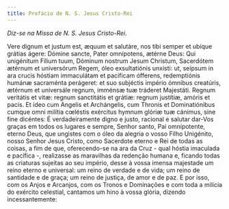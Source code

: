 ```yaml
---
title: Prefácio de N. S. Jesus Cristo-Rei
---
```


<em>Diz-se na Missa de N. S. Jesus Cristo-Rei.</em>

<div class="grid grid-cols-2 gap-5">
  <span class="col-6 dropcaps text-justify">
    Vere dignum et justum est, æquum et salutáre, nos tibi semper et ubíque
    grátias ágere: Dómine sancte, Pater omnípotens, ætérne Deus: Qui unigénitum
    Fílium tuum, Dóminum nostrum Jesum Christum, Sacerdótem ætérnum et
    universórum Regem, óleo exsultatiónis unxísti: ut, seípsum in ara crucis
    hóstiam immaculátam et pacíficam ófferens, redemptiónis humánæ sacraménta
    perágeret: et suo subjéctis império ómnibus creatúris, ætérnum et universále
    regnum, imménsæ tuæ tráderet Majestáti. Regnum veritátis et vitæ: regnum
    sanctitátis et grátiæ: regnum justítiæ, amóris et pacis. Et ídeo cum Angelis
    et Archángelis, cum Thronis et Dominatiónibus cumque omni milítia cœléstis
    exércitus hymnum glóriæ tuæ cánimus, sine fine dicéntes:
  </span>
  <span class="col-6 dropcaps text-justify">
    É verdadeiramente digno e justo, racional e salutar dar-Vos graças em todos
    os lugares e sempre, Senhor santo, Pai omnipotente, eterno Deus, que
    ungistes com o óleo da alegria o vosso Filho Unigénito, nosso Senhor Jesus
    Cristo, como Sacerdote eterno e Rei de todas as coisas, a fim de que,
    oferecendo-se na ara da Cruz - qual hóstia imaculada e pacífica -,
    realizasse as maravilhas da redenção humana e, ficando todas as criaturas
    sujeitas ao seu império, desse à vossa imensa majestade um reino eterno e
    universal: um reino de verdade e de vida; um reino de santidade e de graça;
    um reino de justiça, de amor e de paz. E por isso, com os Anjos e Arcanjos,
    com os Tronos e Dominações e com toda a milícia do exército celestial,
    cantamos um hino à vossa glória, dizendo incessantemente:
  </span>
</div>
